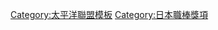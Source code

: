 {{Navbox
|bodyclass=hlist

|name = 太平洋聯盟新人王
|title = [[太平洋聯盟]][[新人王]]
|basestyle = background-color:#8ce
|state = <includeonly>collapsed</includeonly>
|group1 = 1950年代
|list1 = 
*50 [[荒卷淳]]
*51 [[蔭山和夫]]
*52 [[中西太]]
*53 [[豐田泰光]]
*54 [[宅和本司]]
*55 [[榎本喜八]]
*56 [[稻尾和久]]
*57 [[木村保]]
*58 [[杉浦忠]]
*59 [[張本勳]]
|group2 = 1960年代
|list2 = 
*61 [[德久利明]]
*62 [[尾崎行雄 (棒球運動員)|尾崎行雄]]
*65 [[池永正明]]
*67 [[高橋良昌|高橋善正]]
*69 [[有藤通世]]
|group3 = 1970年代
|list3 = 
*70 [[佐藤道郎]]
*71 [[皆川康夫]]
*72 [[加藤初]]
*73 [[新美敏]]
*74 [[三井雅晴]]
*75 [[山口高志]]
*76 [[藤田學]]
*77 [[佐藤義則]]
*78 [[村上之宏]]
*79 [[松沼博久]]
|group4 = 1980年代
|list4 = 
*80 [[木田勇]]
*81 [[石毛宏典]]
*82 [[大石大二郎]]
*83 [[二村忠美]]
*84 [[藤田浩雅]]
*85 [[熊野輝光]]
*86 [[清原和博]]
*87 [[阿波野秀幸]]
*88 [[森山良二]]
*89 [[酒井勉]]
|group5 = 1990年代
|list5 = 
*90 [[野茂英雄]]
*91 [[長谷川滋利]]
*92 [[高村祐]]
*93 [[杉山賢人]]
*94 [[渡邊秀一]]
*95 [[平井正史]]
*96 [[金子誠]]
*97 [[小坂誠]]
*98 [[小關龍也]]
*99 [[松坂大輔]]
|group6 = 2000年代
|list6 = 
*01 [[大久保勝信]]
*02 [[正田樹]]
*03 [[和田毅]]
*04 [[三瀨幸司]]
*05 [[久保康友]]
*06 [[八木智哉]]
*07 [[田中將大]]
*08 [[小松聖]]
*09 [[攝津正]]
|group7 = 2010年代
|list7 = 
*10 [[榊原諒]]
*11 [[牧田和久]]
*12 [[益田直也]]
*13 [[則本昂大]]
*14 [[石川步]]
*15 [[有原航平]]
*16 [[高梨裕稔]]
*17 [[源田壯亮]]
*18 [[田中和基]]
*19 [[高橋禮]]
|group8 = 2020年代
|list8 = 
*20 [[平良海馬]]
*21 [[宮城大彌]]
|below = 1960,63,64,66,68,2000年從缺
}}<noinclude>
[[Category:太平洋聯盟模板]]
[[Category:日本職棒獎項]]
</noinclude>